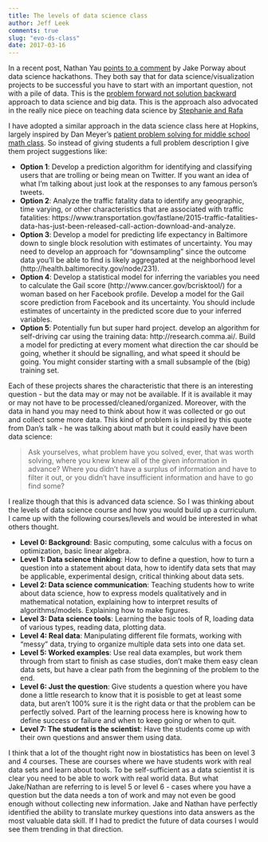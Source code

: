 ```yaml
---
title: The levels of data science class
author: Jeff Leek
comments: true
slug: "evo-ds-class"
date: 2017-03-16
---
```


In a recent post, Nathan Yau [points to a comment](http://flowingdata.com/2013/03/12/data-hackathon-challenges-and-why-questions-are-important/) by Jake Porway about data science hackathons. They both say that for data science/visualization projects to be successful you have to start with an important question, not with a pile of data. This is the [problem forward not solution backward](http://simplystatistics.org/2013/05/29/what-statistics-should-do-about-big-data-problem-forward-not-solution-backward/) approach to data science and big data. This is the approach also advocated in the really nice piece on teaching data science by [Stephanie and Rafa](https://arxiv.org/abs/1612.07140)

I have adopted a similar approach in the data science class here at Hopkins, largely inspired by Dan Meyer's [patient problem solving for middle school math class](https://www.ted.com/talks/dan_meyer_math_curriculum_makeover/transcript). So instead of giving students a full problem description I give them project suggestions like: 

* __Option 1__: Develop a prediction algorithm for identifying and classifying users that are trolling or being mean on Twitter. If you want an idea of what I’m talking about just look at the responses to any famous person’s tweets.
* __Option 2__:  Analyze the traffic fatality data to identify any geographic, time varying, or other characteristics that are associated with traffic fatalities: https://www.transportation.gov/fastlane/2015-traffic-fatalities-data-has-just-been-released-call-action-download-and-analyze.
* __Option 3__: Develop a model for predicting life expectancy in Baltimore down to single block resolution with estimates of uncertainty. You may need to develop an approach for “downsampling” since the outcome data you’ll be able to find is likely aggregated at the neighborhood level (http://health.baltimorecity.gov/node/231).
* __Option 4__: Develop a statistical model for inferring the variables you need to calculate the Gail score (http://www.cancer.gov/bcrisktool/) for a woman based on her Facebook profile. Develop a model for the Gail score prediction from Facebook and its uncertainty. You should include estimates of uncertainty in the predicted score due to your inferred variables.
* __Option 5__: Potentially fun but super hard project. develop an algorithm for self-driving car using the training data: http://research.comma.ai/. Build a model for predicting at every moment what direction the car should be going, whether it should be signalling, and what speed it should be going. You might consider starting with a small subsample of the (big) training set.

Each of these projects shares the characteristic that there is an interesting question - but the data may or may not be available. If it is available it may or may not have to be processed/cleaned/organized. Moreover, with the data in hand you may need to think about how it was collected or go out and collect some more data. This kind of problem is inspired by this quote from Dan's talk - he was talking about math but it could easily have been data science: 

> Ask yourselves, what problem have you solved, ever, that was worth solving, where you knew knew all of the given information in advance? Where you didn’t have a surplus of information and have to filter it out, or you didn’t have insufficient information and have to go
find some?

I realize though that this is advanced data science. So I was thinking about the levels of data science course and how you would build up a curriculum. I came up with the following courses/levels and would be interested in what others thought. 

* __Level 0: Background__: Basic computing, some calculus with a focus on optimization, basic linear algebra. 
* __Level 1: Data science thinking__: How to define a question, how to turn a question into a statement about data, how to identify data sets that may be applicable, experimental design, critical thinking about data sets. 
* __Level 2: Data science communication__: Teaching students how to write about data science, how to express models qualitatively and in mathematical notation, explaining how to interpret results of algorithms/models. Explaining how to make figures. 
* __Level 3: Data science tools__: Learning the basic tools of R, loading data of various types, reading data, plotting data. 
* __Level 4: Real data__: Manipulating different file formats, working with "messy" data, trying to organize multiple data sets into one data set. 
* __Level 5: Worked examples__: Use real data examples, but work them through from start to finish as case studies, don't make them easy clean data sets, but have a clear path from the beginning of the problem to the end. 
* __Level 6: Just the question__: Give students a question where you have done a little research to know that it is posisble to get at least some data, but aren't 100% sure it is the right data or that the problem can be perfectly solved. Part of the learning process here is knowing how to define success or failure and when to keep going or when to quit. 
* __Level 7: The student is the scientist__: Have the students come up with their own questions and answer them using data. 


I think that a lot of the thought right now in biostatistics has been on level 3 and 4 courses. These are courses where we have students work with real data sets and learn about tools. To be self-sufficient as a data scientist it is clear you need to be able to work with real world data. 
But what Jake/Nathan are referring to is level 5 or level 6 - cases where you have a question but the data needs a ton of work and may not even be good enough without collecting new information. Jake and Nathan have perfectly identified the ability to translate murkey questions into data answers as the most valuable data skill. If I had to predict the future of data courses I would see them trending in that direction.

